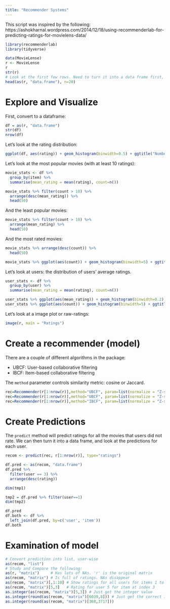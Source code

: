 ```yaml
---
title: "Recommender Systems"
---
```


This script was inspired by the following: https://ashokharnal.wordpress.com/2014/12/18/using-recommenderlab-for-predicting-ratings-for-movielens-data/

```r
library(recommenderlab)
library(tidyverse)
```


```r
data(MovieLense)
r <- MovieLense
r
str(r)
# Look at the first few rows. Need to turn it into a data frame first, because
head(as(r, "data.frame"), n=20)
```
 
 
# Explore and Visualize

First, convert to a dataframe:

```r
df = as(r, "data.frame")
str(df)
nrow(df)
```

Let's look at the rating distribution:

```r
ggplot(df, aes(rating)) + geom_histogram(binwidth=0.5) + ggtitle("Number of each movie rating.")
```


Let's look at the most popular movies (with at least 10 ratings):

```r
movie_stats <- df %>%
  group_by(item) %>%
  summarise(mean_rating = mean(rating), count=n())
```

```r
movie_stats %>% filter(count > 10) %>%
  arrange(desc(mean_rating)) %>%
  head(50)
```

And the least popular movies:

```r
movie_stats %>% filter(count > 10) %>%
  arrange(mean_rating) %>%
  head(50)
```

And the most rated movies:

```r
movie_stats %>% arrange(desc(count)) %>%
  head(50)

movie_stats %>% ggplot(aes(count)) + geom_histogram(binwidth=5) + ggtitle("Number of ratings per movie")
```

Let's look at users: the distribution of users' average ratings.

```r
user_stats <- df %>%
  group_by(user) %>%
  summarise(mean_rating = mean(rating), count=n())

user_stats %>% ggplot(aes(mean_rating)) + geom_histogram(binwidth=0.2) + ggtitle("Average movie rating per user")
user_stats %>% ggplot(aes(count)) + geom_histogram(binwidth=5) + ggtitle("Number of movies rated per user")
```

Let's look at a image plot or raw-ratings:

```r
image(r, main = "Ratings")
```


# Create a recommender (model)

There are a couple of different algorithms in the package:

- UBCF: User-based collaborative filtering
- IBCF: Item-based collaborative filtering

The `method` parameter controls similarity metric: cosine or Jaccard.

```r
rec=Recommender(r[1:nrow(r)],method="UBCF", param=list(normalize = "Z-score", method="Cosine",nn=5))
rec=Recommender(r[1:nrow(r)],method="UBCF", param=list(normalize = "Z-score", method="Jaccard",nn=5, minRating=1))
rec=Recommender(r[1:nrow(r)],method="IBCF", param=list(normalize = "Z-score", method="Jaccard"))
```


# Create Predictions

The `predict` method will predict ratings for all the movies that users did not rate.
We can then turn it into a data frame, and look at the predictions for each user.

```r
recom <- predict(rec, r[1:nrow(r)], type="ratings")

df.pred <- as(recom, "data.frame")
df.pred %>% 
  filter(user == 3) %>%
  arrange(desc(rating))

dim(tmp1)

tmp2 = df.pred %>% filter(user==1)
dim(tmp2)

df.pred
df.both <- df %>%
  left_join(df.pred, by=c('user', 'item'))
df.both
```


# Examination of model

```r
# Convert prediction into list, user-wise
as(recom, "list")
# Study and Compare the following:
as(r, "matrix")     # Has lots of NAs. 'r' is the original matrix
as(recom, "matrix") # Is full of ratings. NAs disappear
as(recom, "matrix")[,1:10] # Show ratings for all users for items 1 to 10
as(recom, "matrix")[5,3]   # Rating for user 5 for item at index 3
as.integer(as(recom, "matrix")[5,3]) # Just get the integer value
as.integer(round(as(recom, "matrix")[6039,8])) # Just get the correct integer value
as.integer(round(as(recom, "matrix")[368,3717])) 
```